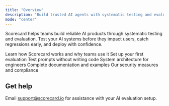 ```yaml
---
title: "Overview"
description: "Build trusted AI agents with systematic testing and evaluation"
mode: "center"
---
```


Scorecard helps teams build reliable AI products through systematic testing and evaluation. Test your AI systems before they impact users, catch regressions early, and deploy with confidence.

<CardGroup cols={2}>
  <Card title="What is Scorecard?" icon="rocket" href="/intro/what-is-scorecard">
    Learn how Scorecard works and why teams use it
  </Card>
  <Card title="5-minute quickstart" icon="play" href="/intro/quickstart">
    Set up your first evaluation
  </Card>
  <Card title="Try the playground" icon="flask" href="/features/playground">
    Test prompts without writing code
  </Card>
  <Card title="Technical overview" icon="diagram-project" href="/intro/technical-system-overview">
    System architecture for engineers
  </Card>
  <Card title="API Reference" icon="code" href="/api-reference/overview">
    Complete documentation and examples
  </Card>
  <Card title="Security & Privacy" icon="shield" href="https://trust.scorecard.io/">
    Our security measures and compliance
  </Card>
</CardGroup>

## Get help

Email support@scorecard.io for assistance with your AI evaluation setup.